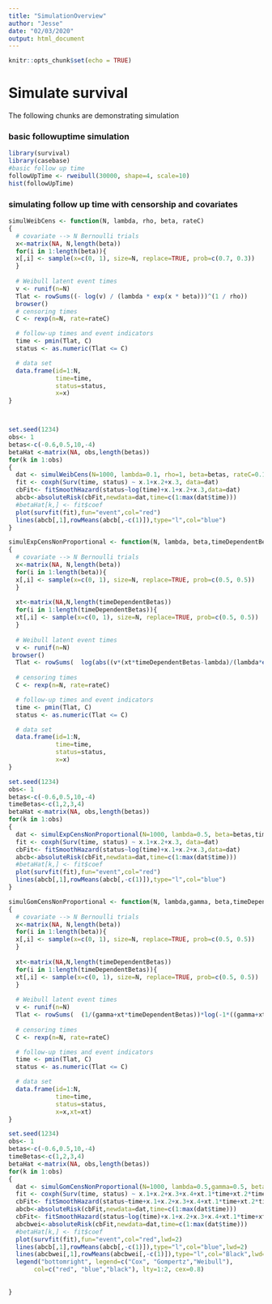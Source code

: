 ```yaml
---
title: "SimulationOverview"
author: "Jesse"
date: "02/03/2020"
output: html_document
---
```


```r
knitr::opts_chunk$set(echo = TRUE)
```

# Simulate survival

The following chunks are demonstrating simulation


### basic followuptime simulation
```r
library(survival)
library(casebase)
#basic follow up time
followUpTime <- rweibull(30000, shape=4, scale=10)
hist(followUpTime)

```



### simulating follow up time with censorship and covariates
```r
simulWeibCens <- function(N, lambda, rho, beta, rateC)
{
  # covariate --> N Bernoulli trials
  x<-matrix(NA, N,length(beta))
  for(i in 1:length(beta)){
  x[,i] <- sample(x=c(0, 1), size=N, replace=TRUE, prob=c(0.7, 0.3))
  }
  
  # Weibull latent event times
  v <- runif(n=N)
  Tlat <- rowSums((- log(v) / (lambda * exp(x * beta)))^(1 / rho))
  browser()
  # censoring times
  C <- rexp(n=N, rate=rateC)

  # follow-up times and event indicators
  time <- pmin(Tlat, C)
  status <- as.numeric(Tlat <= C)

  # data set
  data.frame(id=1:N,
             time=time,
             status=status,
             x=x)
}



set.seed(1234)
obs<- 1
betas<-c(-0.6,0.5,10,-4)
betaHat <-matrix(NA, obs,length(betas))
for(k in 1:obs)
{
  dat <- simulWeibCens(N=1000, lambda=0.1, rho=1, beta=betas, rateC=0.1)
  fit <- coxph(Surv(time, status) ~ x.1+x.2+x.3, data=dat)
  cbFit<- fitSmoothHazard(status~log(time)+x.1+x.2+x.3,data=dat)
  abcb<-absoluteRisk(cbFit,newdata=dat,time=c(1:max(dat$time)))
  #betaHat[k,] <- fit$coef
  plot(survfit(fit),fun="event",col="red")
  lines(abcb[,1],rowMeans(abcb[,-c(1)]),type="l",col="blue")
}

```

```r
simulExpCensNonProportional <- function(N, lambda, beta,timeDependentBetas, rateC)
{
  # covariate --> N Bernoulli trials
  x<-matrix(NA, N,length(beta))
  for(i in 1:length(beta)){
  x[,i] <- sample(x=c(0, 1), size=N, replace=TRUE, prob=c(0.5, 0.5))
  }
  
  xt<-matrix(NA,N,length(timeDependentBetas))
  for(i in 1:length(timeDependentBetas)){
  xt[,i] <- sample(x=c(0, 1), size=N, replace=TRUE, prob=c(0.5, 0.5))
  }
  
  # Weibull latent event times
  v <- runif(n=N)
 browser()
  Tlat <- rowSums(  log(abs((v*(xt*timeDependentBetas-lambda)/(lambda*exp(x*beta))) +1 )/(xt*timeDependentBetas-lambda))  )
  
  # censoring times
  C <- rexp(n=N, rate=rateC)

  # follow-up times and event indicators
  time <- pmin(Tlat, C)
  status <- as.numeric(Tlat <= C)

  # data set
  data.frame(id=1:N,
             time=time,
             status=status,
             x=x)
}

set.seed(1234)
obs<- 1
betas<-c(-0.6,0.5,10,-4)
timeBetas<-c(1,2,3,4)
betaHat <-matrix(NA, obs,length(betas))
for(k in 1:obs)
{
  dat <- simulExpCensNonProportional(N=1000, lambda=0.5, beta=betas,timeBetas, rateC=0.1)
  fit <- coxph(Surv(time, status) ~ x.1+x.2+x.3, data=dat)
  cbFit<- fitSmoothHazard(status~log(time)+x.1+x.2+x.3,data=dat)
  abcb<-absoluteRisk(cbFit,newdata=dat,time=c(1:max(dat$time)))
  #betaHat[k,] <- fit$coef
  plot(survfit(fit),fun="event",col="red")
  lines(abcb[,1],rowMeans(abcb[,-c(1)]),type="l",col="blue")
}


```

```r
simulGomCensNonProportional <- function(N, lambda,gamma, beta,timeDependentBetas, rateC)
{
  # covariate --> N Bernoulli trials
  x<-matrix(NA, N,length(beta))
  for(i in 1:length(beta)){
  x[,i] <- sample(x=c(0, 1), size=N, replace=TRUE, prob=c(0.5, 0.5))
  }
  
  xt<-matrix(NA,N,length(timeDependentBetas))
  for(i in 1:length(timeDependentBetas)){
  xt[,i] <- sample(x=c(0, 1), size=N, replace=TRUE, prob=c(0.5, 0.5))
  }
  
  # Weibull latent event times
  v <- runif(n=N)
  Tlat <- rowSums(  (1/(gamma+xt*timeDependentBetas))*log(-1*((gamma+xt*timeDependentBetas)/lambda*exp(x*beta))*log(v)+1)  )
  
  # censoring times
  C <- rexp(n=N, rate=rateC)

  # follow-up times and event indicators
  time <- pmin(Tlat, C)
  status <- as.numeric(Tlat <= C)

  # data set
  data.frame(id=1:N,
             time=time,
             status=status,
             x=x,xt=xt)
}

set.seed(1234)
obs<- 1
betas<-c(-0.6,0.5,10,-4)
timeBetas<-c(1,2,3,4)
betaHat <-matrix(NA, obs,length(betas))
for(k in 1:obs)
{
  dat <- simulGomCensNonProportional(N=1000, lambda=0.5,gamma=0.5, beta=betas,timeBetas, rateC=0.1)
  fit <- coxph(Surv(time, status) ~ x.1+x.2+x.3+x.4+xt.1*time+xt.2*time+xt.3*time+xt.4*time, data=dat)
  cbFit<- fitSmoothHazard(status~time+x.1+x.2+x.3+x.4+xt.1*time+xt.2*time+xt.3*time+xt.4*time,data=dat)
  abcb<-absoluteRisk(cbFit,newdata=dat,time=c(1:max(dat$time)))
  cbFit<- fitSmoothHazard(status~log(time)+x.1+x.2+x.3+x.4+xt.1*time+xt.2*time+xt.3*time+xt.4*time,data=dat)
  abcbwei<-absoluteRisk(cbFit,newdata=dat,time=c(1:max(dat$time)))
  #betaHat[k,] <- fit$coef
  plot(survfit(fit),fun="event",col="red",lwd=2)
  lines(abcb[,1],rowMeans(abcb[,-c(1)]),type="l",col="blue",lwd=2)
  lines(abcbwei[,1],rowMeans(abcbwei[,-c(1)]),type="l",col="Black",lwd=2)
  legend("bottomright", legend=c("Cox", "Gompertz","Weibull"),
       col=c("red", "blue","black"), lty=1:2, cex=0.8)
  
  
}


```
